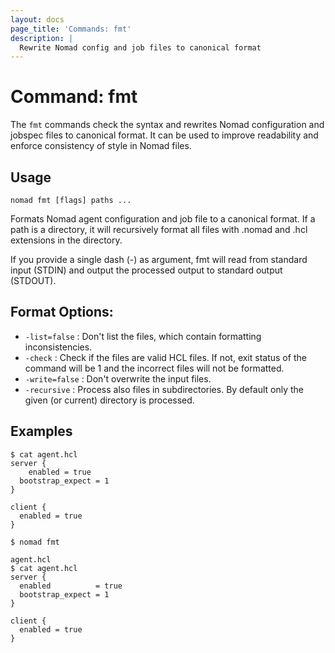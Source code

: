 ```yaml
---
layout: docs
page_title: 'Commands: fmt'
description: |
  Rewrite Nomad config and job files to canonical format
---
```


# Command: fmt

The `fmt` commands check the syntax and rewrites Nomad configuration and jobspec
files to canonical format. It can be used to improve readability and enforce
consistency of style in Nomad files.

## Usage

```plaintext
nomad fmt [flags] paths ...
```

Formats Nomad agent configuration and job file to a canonical format. If a path
is a directory, it will recursively format all files with .nomad and .hcl
extensions in the directory.

If you provide a single dash (-) as argument, fmt will read from standard input
(STDIN) and output the processed output to standard output (STDOUT).

## Format Options:

- `-list=false` :	Don't list the files, which contain formatting inconsistencies.
- `-check` : Check if the files are valid HCL files. If not, exit status of the command
    will be 1 and the incorrect files will not be formatted.
- `-write=false` : Don't overwrite the input files.
- `-recursive` : Process also files in subdirectories. By default only the given (or current) directory is processed.

## Examples

```shell-session
$ cat agent.hcl 
server {
    enabled = true
  bootstrap_expect = 1
}

client {
  enabled = true
}

$ nomad fmt

agent.hcl
$ cat agent.hcl 
server {
  enabled          = true
  bootstrap_expect = 1
}

client {
  enabled = true
}
```
